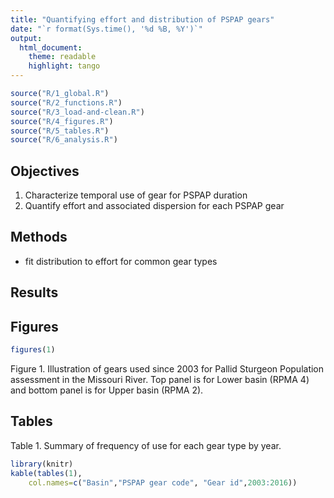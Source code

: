 ```yaml
---
title: "Quantifying effort and distribution of PSPAP gears"
date: "`r format(Sys.time(), '%d %B, %Y')`"
output:  
  html_document:
    theme: readable
    highlight: tango
---
```


<!--
rmarkdown::render("index.Rmd")# build page
-->

```r
source("R/1_global.R")
source("R/2_functions.R")
source("R/3_load-and-clean.R")
source("R/4_figures.R")
source("R/5_tables.R")
source("R/6_analysis.R")
```  
## Objectives

1. Characterize temporal use of gear for PSPAP duration
2. Quantify effort and associated dispersion for each PSPAP gear

## Methods

* fit distribution to effort for common gear types

## Results





## Figures

```r
figures(1)
```

Figure 1. Illustration of gears used since 2003 for Pallid Sturgeon 
Population assessment in the Missouri River. Top panel is for Lower basin (RPMA 4)
and bottom panel is for Upper basin (RPMA 2). 

## Tables

Table 1. Summary of frequency of use for each gear type by year. 
```r
library(knitr)
kable(tables(1),
    col.names=c("Basin","PSPAP gear code", "Gear id",2003:2016))
    
```